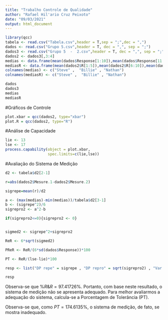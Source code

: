 ```yaml
---
title: "Trabalho Controle de Qualidade"
author: "Rafael Hil'ario Cruz Peixoto"
date: "09/03/2021"
output: html_document
---
```



```r
library(qcc)
tabela <- read.csv("Tabela.csv",header = T,sep = ";",dec = ",")
dados <- read.csv("Grupo 5.csv",header = T, dec = ",", sep = ";")
dados3 <- read.csv("Grupo 5  -  2.csv",header = T, dec = ",", sep = ";")
dados2 <- dados3[,3:4]
medias <- data.frame(mean(dados$Response[1:10]),mean(dados$Response[11:20]),mean(dados$Response[21:30]))
mediasR <- data.frame(mean(dados2$R[1:5]),mean(dados2$R[6:10]),mean(dados2$R[11:5]))
colnames(medias) <- c("Steve" ,  "Billie" , "Nathan")
colnames(mediasR) <- c("Steve" ,  "Billie" , "Nathan")
```


```r
dados
dados3
medias
mediasR
```

#Gráficos de Controle
```r
plot.xbar = qcc(dados2, type="xbar")
plot.R = qcc(dados2, type="R")
```


#Análise de Capacidade 
```r
lie <- 13
lse <- 17
process.capability(object = plot.xbar,
                   spec.limits=c(lie,lse))
```


#Avaliação do Sistema de Medição
```r

d2 <- tabela$d2[2-1]

r=abs(dados2$Mesure.1-dados2$Mesure.2)

sigrepe=mean(r)/d2

a <- (max(medias)-min(medias))/tabela$d2[3-1]
b <- (sigrepe^2)/6
sigrepro2 <- a^2-b

if(sigrepro2<=0){sigrepro2 <- 0}


sigmed2 <- sigrepe^2+sigrepro2

ReR <- 6*sqrt(sigmed2)

PReR <- ReR/(6*sd(dados$Response))*100

PT <- ReR/(lse-lie)*100

resp <- list("DP repe" = sigrepe , "DP repro" = sqrt(sigrepro2) , "Var med" = sigmed2 , "R&R" = ReR , "%R&R" = PReR , "PT" = PT)

resp

```
Observa-se que $\%R\&R=97.41726\%$. Portanto, com base neste resultado, o sistema de medição não se apresenta adequado. Para melhor avaliarmos a adequação do sistema, calcula-se a Porcentagem de Tolerância (PT).

Observa-se que, como $PT=174.6135\%$, o sistema de medição, de fato, se mostra inadequado.